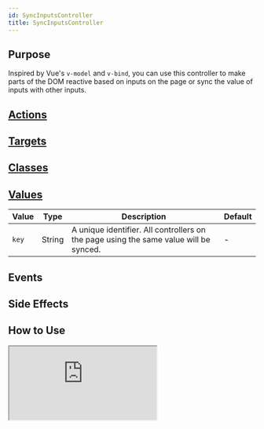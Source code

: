 ```yaml
---
id: SyncInputsController
title: SyncInputsController
---
```




## Purpose

Inspired by Vue's `v-model` and `v-bind`, you can use this controller to make parts of the DOM reactive based on inputs on the page or sync the value of inputs with other inputs.

## [Actions](https://stimulus.hotwire.dev/reference/actions)
<NoActions/>

## [Targets](https://stimulus.hotwire.dev/reference/targets)
<NoTargets/>

## [Classes](https://stimulus.hotwire.dev/reference/classes)
<NoClasses/>

## [Values](https://stimulus.hotwire.dev/reference/values)

| Value | Type | Description | Default |
| --- | --- | --- | --- |
| `key` | String | A unique identifier. All controllers on the page using the same value will be synced. | - |


## Events
<NoEvents/>

## Side Effects
<NoSideEffects/>


## How to Use

<iframe
  src="https:///stimulus-library.netlify.appcontrollers/sync_inputs_controller.html"
  style={{width: "100%", height: "500px", border: "0", borderRadius: "4px", overflow: "hidden"}}
  sandbox="allow-forms allow-modals allow-popups allow-presentation allow-same-origin allow-scripts"
/>


